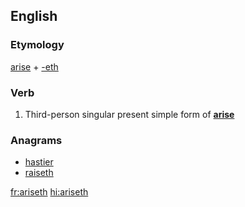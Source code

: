 ==English==

===Etymology===
[[arise]] + [[-eth]]

===Verb===
{{head|en|verb form}}

# {{context|archaic|lang=en}} Third-person singular present simple form of '''[[arise]]'''

===Anagrams===
* [[hastier#English|hastier]]
* [[raiseth#English|raiseth]]

[[fr:ariseth]]
[[hi:ariseth]]